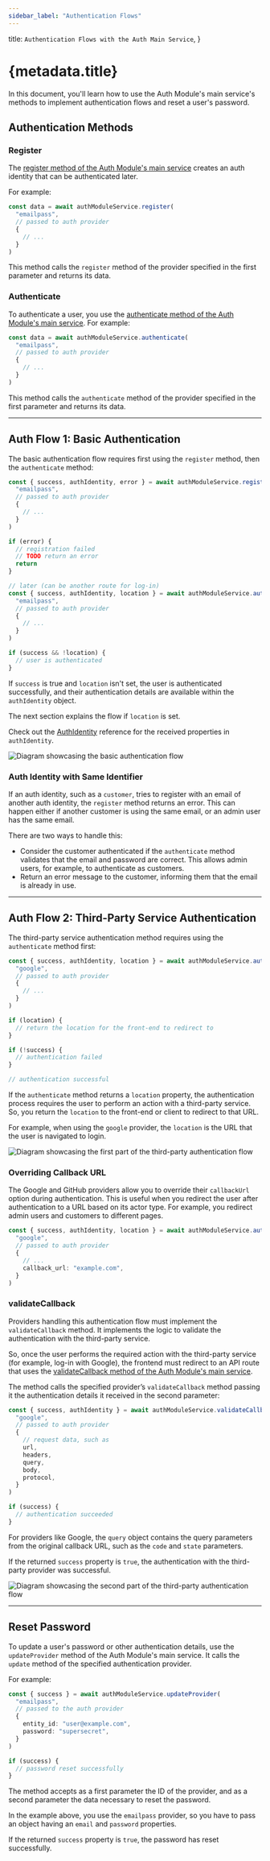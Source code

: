 ```yaml
---
sidebar_label: "Authentication Flows"
---
```


  title: `Authentication Flows with the Auth Main Service`,
}

# {metadata.title}

In this document, you'll learn how to use the Auth Module's main service's methods to implement authentication flows and reset a user's password.

## Authentication Methods

### Register

The [register method of the Auth Module's main service](/references/auth/register) creates an auth identity that can be authenticated later.

For example:

```ts
const data = await authModuleService.register(
  "emailpass",
  // passed to auth provider
  {
    // ...
  }
)
```

This method calls the `register` method of the provider specified in the first parameter and returns its data.

### Authenticate

To authenticate a user, you use the [authenticate method of the Auth Module's main service](/references/auth/authenticate). For example:

```ts
const data = await authModuleService.authenticate(
  "emailpass",
  // passed to auth provider
  {
    // ...
  }
)
```

This method calls the `authenticate` method of the provider specified in the first parameter and returns its data.

---

## Auth Flow 1: Basic Authentication

The basic authentication flow requires first using the `register` method, then the `authenticate` method:

```ts
const { success, authIdentity, error } = await authModuleService.register(
  "emailpass",
  // passed to auth provider
  {
    // ...
  }
)

if (error) {
  // registration failed
  // TODO return an error
  return
}

// later (can be another route for log-in)
const { success, authIdentity, location } = await authModuleService.authenticate(
  "emailpass",
  // passed to auth provider
  {
    // ...
  }
)

if (success && !location) {
  // user is authenticated
}
```

If `success` is true and `location` isn't set, the user is authenticated successfully, and their authentication details are available within the `authIdentity` object.

The next section explains the flow if `location` is set.

<Note>

Check out the [AuthIdentity](/references/auth/models/AuthIdentity) reference for the received properties in `authIdentity`.

</Note>

![Diagram showcasing the basic authentication flow](https://res.cloudinary.com/dza7lstvk/image/upload/v1711373749/Medusa%20Resources/basic-auth_lgpqsj.jpg)

### Auth Identity with Same Identifier

If an auth identity, such as a `customer`, tries to register with an email of another auth identity, the `register` method returns an error. This can happen either if another customer is using the same email, or an admin user has the same email.

There are two ways to handle this:

- Consider the customer authenticated if the `authenticate` method validates that the email and password are correct. This allows admin users, for example, to authenticate as customers.
- Return an error message to the customer, informing them that the email is already in use.

---

## Auth Flow 2: Third-Party Service Authentication

The third-party service authentication method requires using the `authenticate` method first:

```ts
const { success, authIdentity, location } = await authModuleService.authenticate(
  "google",
  // passed to auth provider
  {
    // ...
  }
)

if (location) {
  // return the location for the front-end to redirect to
}

if (!success) {
  // authentication failed
}

// authentication successful
```

If the `authenticate` method returns a `location` property, the authentication process requires the user to perform an action with a third-party service. So, you return the `location` to the front-end or client to redirect to that URL.

For example, when using the `google` provider, the `location` is the URL that the user is navigated to login.

![Diagram showcasing the first part of the third-party authentication flow](https://res.cloudinary.com/dza7lstvk/image/upload/v1711374847/Medusa%20Resources/third-party-auth-1_enyedy.jpg)

### Overriding Callback URL

The Google and GitHub providers allow you to override their `callbackUrl` option during authentication. This is useful when you redirect the user after authentication to a URL based on its actor type. For example, you redirect admin users and customers to different pages.

```ts
const { success, authIdentity, location } = await authModuleService.authenticate(
  "google",
  // passed to auth provider
  {
    // ...
    callback_url: "example.com",
  }
)
```

### validateCallback

Providers handling this authentication flow must implement the `validateCallback` method. It implements the logic to validate the authentication with the third-party service.

So, once the user performs the required action with the third-party service (for example, log-in with Google), the frontend must redirect to an API route that uses the [validateCallback method of the Auth Module's main service](/references/auth/validateCallback).

The method calls the specified provider’s `validateCallback` method passing it the authentication details it received in the second parameter:

```ts
const { success, authIdentity } = await authModuleService.validateCallback(
  "google",
  // passed to auth provider
  {
    // request data, such as
    url,
    headers,
    query,
    body,
    protocol,
  }
)

if (success) {
  // authentication succeeded
}
```

<Note title="Tip">

For providers like Google, the `query` object contains the query parameters from the original callback URL, such as the `code` and `state` parameters.

</Note>

If the returned `success` property is `true`, the authentication with the third-party provider was successful.

![Diagram showcasing the second part of the third-party authentication flow](https://res.cloudinary.com/dza7lstvk/image/upload/v1711375123/Medusa%20Resources/third-party-auth-2_kmjxju.jpg)

---

## Reset Password

To update a user's password or other authentication details, use the `updateProvider` method of the Auth Module's main service. It calls the `update` method of the specified authentication provider.

For example:

```ts
const { success } = await authModuleService.updateProvider(
  "emailpass",
  // passed to the auth provider
  {
    entity_id: "user@example.com",
    password: "supersecret",
  }
)

if (success) {
  // password reset successfully
}
```

The method accepts as a first parameter the ID of the provider, and as a second parameter the data necessary to reset the password.

In the example above, you use the `emailpass` provider, so you have to pass an object having an `email` and `password` properties.

If the returned `success` property is `true`, the password has reset successfully.